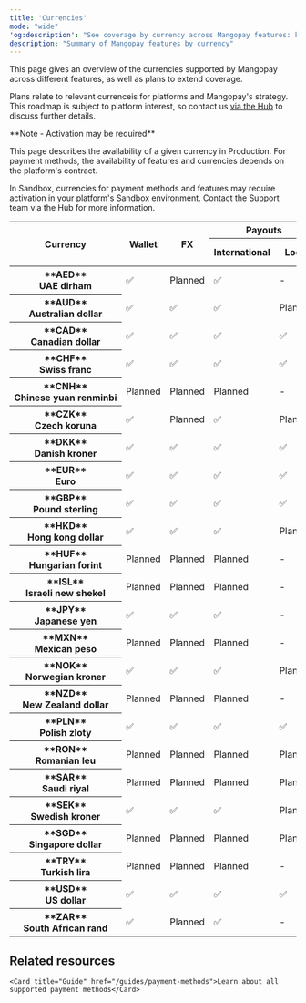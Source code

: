 ```yaml
---
title: 'Currencies'  
mode: "wide"
'og:description': "See coverage by currency across Mangopay features: key payment methods, wallets, payouts, and more."  
description: "Summary of Mangopay features by currency"
---
```


This page gives an overview of the currencies supported by Mangopay across different features, as well as plans to extend coverage.

Plans relate to relevant currenceis for platforms and Mangopay's strategy. This roadmap is subject to platform interest, so contact us [via the Hub](https://hub.mangopay.com/) to discuss further details. 

<Note>  
**Note - Activation may be required** 
  
This page describes the availability of a given currency in Production. For payment methods, the availability of features and currencies depends on the platform's contract.

In Sandbox, currencies for payment methods and features may require activation in your platform's Sandbox environment. Contact the Support team via the Hub for more information.

</Note>

<table id="currenciesTable" class="rounded-xl">
<thead>
  <tr>
    <th class="header" rowspan="2">Currency</th>
    <th class="header" rowspan="2">Wallet</th>
    <th class="header" rowspan="2">FX</th>
    <th class="header" colspan="2">Payouts</th>
    <th class="header" colspan="5">Card pay-ins</th>
    <th class="header" colspan="4">Banking pay-ins</th>
    <th class="header" colspan="10">APM pay-ins</th>
  </tr>
  <tr>
    <th class="header">International</th>
    <th class="header">Local</th>
    <th class="header">Visa</th>
    <th class="header">Mastercard</th>
    <th class="header">CB</th>
    <th class="header">AMEX</th>
    <th class="header">Maestro</th>
    <th class="header">Bank&nbsp;wire&nbsp;<br/>-&nbsp;Intl.</th>
    <th class="header">Bank&nbsp;wire<br/>-&nbsp;Local</th>
    <th class="header">Virtual IBANs </th>
    <th class="header">Direct debit</th>
    <th class="header">Apple&nbsp;Pay</th>
    <th class="header">BLIK</th>
    <th class="header">Giropay</th>
    <th class="header">Google&nbsp;Pay</th>
    <th class="header">iDEAL</th>
    <th class="header">Klarna</th>
    <th class="header">MB&nbsp;WAY</th>
    <th class="header">Multibanco</th>
    <th class="header">PayPal</th>
    <th class="header">Satispay</th>
  </tr>
</thead>
<tbody>
  <tr>
    <th class="header header-normal-weight">**AED**<br/>UAE&nbsp;dirham</th>
    <td class="table-content">✅</td>
    <td class="table-content">Planned</td>
    <td class="table-content">✅</td>
    <td class="table-content">-</td>
    <td class="table-content">✅</td>
    <td class="table-content">✅</td>
    <td class="table-content">✅</td>
    <td class="table-content">-</td>
    <td class="table-content">-</td>
    <td class="table-content">✅</td>
    <td class="table-content">-</td>
    <td class="table-content">-</td>
    <td class="table-content">-</td>
    <td class="table-content">✅</td>
    <td class="table-content">-</td>
    <td class="table-content">-</td>
    <td class="table-content">✅</td>
    <td class="table-content">-</td>
    <td class="table-content">-</td>
    <td class="table-content">-</td>
    <td class="table-content">-</td>
    <td class="table-content">-</td>
    <td class="table-content">-</td>
  </tr>
  <tr>
    <th class="header header-normal-weight">**AUD**<br/>Australian&nbsp;dollar</th>
    <td class="table-content">✅</td>
    <td class="table-content">✅</td>
    <td class="table-content">✅</td>
    <td class="table-content">Planned</td>
    <td class="table-content">✅</td>
    <td class="table-content">✅</td>
    <td class="table-content">✅</td>
    <td class="table-content">✅</td>
    <td class="table-content">-</td>
    <td class="table-content">✅</td>
    <td class="table-content">-</td>
    <td class="table-content">-</td>
    <td class="table-content">-</td>
    <td class="table-content">✅</td>
    <td class="table-content">-</td>
    <td class="table-content">-</td>
    <td class="table-content">✅</td>
    <td class="table-content">-</td>
    <td class="table-content">-</td>
    <td class="table-content">-</td>
    <td class="table-content">-</td>
    <td class="table-content">-</td>
    <td class="table-content">-</td>
  </tr>
  <tr>
    <th class="header header-normal-weight">**CAD**<br/>Canadian&nbsp;dollar</th>
    <td class="table-content">✅</td>
    <td class="table-content">✅</td>
    <td class="table-content">✅</td>
    <td class="table-content">✅</td>
    <td class="table-content">✅</td>
    <td class="table-content">✅</td>
    <td class="table-content">✅</td>
    <td class="table-content">✅</td>
    <td class="table-content">-</td>
    <td class="table-content">✅</td>
    <td class="table-content">Planned</td>
    <td class="table-content">Planned</td>
    <td class="table-content">-</td>
    <td class="table-content">✅</td>
    <td class="table-content">-</td>
    <td class="table-content">-</td>
    <td class="table-content">✅</td>
    <td class="table-content">-</td>
    <td class="table-content">-</td>
    <td class="table-content">-</td>
    <td class="table-content">-</td>
    <td class="table-content">-</td>
    <td class="table-content">-</td>
  </tr>
  <tr>
    <th class="header header-normal-weight">**CHF**<br/>Swiss&nbsp;franc</th>
    <td class="table-content">✅</td>
    <td class="table-content">✅</td>
    <td class="table-content">✅</td>
    <td class="table-content">✅</td>
    <td class="table-content">✅</td>
    <td class="table-content">✅</td>
    <td class="table-content">✅</td>
    <td class="table-content">✅</td>
    <td class="table-content">-</td>
    <td class="table-content">✅</td>
    <td class="table-content">-</td>
    <td class="table-content">-</td>
    <td class="table-content">-</td>
    <td class="table-content">✅</td>
    <td class="table-content">-</td>
    <td class="table-content">-</td>
    <td class="table-content">✅</td>
    <td class="table-content">-</td>
    <td class="table-content">✅</td>
    <td class="table-content">-</td>
    <td class="table-content">-</td>
    <td class="table-content">✅</td>
    <td class="table-content">-</td>
  </tr>
  <tr>
    <th class="header header-normal-weight">**CNH**<br/>Chinese&nbsp;yuan&nbsp;renminbi</th>
    <td class="table-content">Planned</td>
    <td class="table-content">Planned</td>
    <td class="table-content">Planned</td>
    <td class="table-content">-</td>
    <td class="table-content">-</td>
    <td class="table-content">-</td>
    <td class="table-content">-</td>
    <td class="table-content">-</td>
    <td class="table-content">-</td>
    <td class="table-content">Planned</td>
    <td class="table-content">-</td>
    <td class="table-content">-</td>
    <td class="table-content">-</td>
    <td class="table-content">-</td>
    <td class="table-content">-</td>
    <td class="table-content">-</td>
    <td class="table-content">-</td>
    <td class="table-content">-</td>
    <td class="table-content">-</td>
    <td class="table-content">-</td>
    <td class="table-content">-</td>
    <td class="table-content">-</td>
    <td class="table-content">-</td>
  </tr>
  <tr>
    <th class="header header-normal-weight">**CZK**<br/>Czech&nbsp;koruna</th>
    <td class="table-content">✅</td>
    <td class="table-content">Planned</td>
    <td class="table-content">✅</td>
    <td class="table-content">Planned</td>
    <td class="table-content">✅</td>
    <td class="table-content">-</td>
    <td class="table-content">-</td>
    <td class="table-content">-</td>
    <td class="table-content">-</td>
    <td class="table-content">✅</td>
    <td class="table-content">-</td>
    <td class="table-content">-</td>
    <td class="table-content">-</td>
    <td class="table-content">-</td>
    <td class="table-content">-</td>
    <td class="table-content">-</td>
    <td class="table-content">-</td>
    <td class="table-content">-</td>
    <td class="table-content">-</td>
    <td class="table-content">-</td>
    <td class="table-content">-</td>
    <td class="table-content">-</td>
    <td class="table-content">-</td>
  </tr>
  <tr>
    <th class="header header-normal-weight">**DKK**<br/>Danish&nbsp;kroner</th>
    <td class="table-content">✅</td>
    <td class="table-content">✅</td>
    <td class="table-content">✅</td>
    <td class="table-content">✅</td>
    <td class="table-content">✅</td>
    <td class="table-content">✅</td>
    <td class="table-content">✅</td>
    <td class="table-content">✅</td>
    <td class="table-content">-</td>
    <td class="table-content">✅</td>
    <td class="table-content">Planned</td>
    <td class="table-content">Planned</td>
    <td class="table-content">-</td>
    <td class="table-content">✅</td>
    <td class="table-content">-</td>
    <td class="table-content">-</td>
    <td class="table-content">✅</td>
    <td class="table-content">-</td>
    <td class="table-content">✅</td>
    <td class="table-content">-</td>
    <td class="table-content">-</td>
    <td class="table-content">-</td>
    <td class="table-content">-</td>
  </tr>
  <tr>
    <th class="header header-normal-weight">**EUR**<br/>Euro</th>
    <td class="table-content">✅</td>
    <td class="table-content">✅</td>
    <td class="table-content">✅</td>
    <td class="table-content">✅</td>
    <td class="table-content">✅</td>
    <td class="table-content">✅</td>
    <td class="table-content">✅</td>
    <td class="table-content">✅</td>
    <td class="table-content">✅</td>
    <td class="table-content">✅</td>
    <td class="table-content">✅</td>
    <td class="table-content">✅</td>
    <td class="table-content">✅</td>
    <td class="table-content">✅</td>
    <td class="table-content">-</td>
    <td class="table-content">✅</td>
    <td class="table-content">✅</td>
    <td class="table-content">✅</td>
    <td class="table-content">✅</td>
    <td class="table-content">✅</td>
    <td class="table-content">✅</td>
    <td class="table-content">✅</td>
    <td class="table-content">✅</td>
  </tr>
  <tr>
    <th class="header header-normal-weight">**GBP**<br/>Pound&nbsp;sterling</th>
    <td class="table-content">✅</td>
    <td class="table-content">✅</td>
    <td class="table-content">✅</td>
    <td class="table-content">✅</td>
    <td class="table-content">✅</td>
    <td class="table-content">✅</td>
    <td class="table-content">✅</td>
    <td class="table-content">✅</td>
    <td class="table-content">-</td>
    <td class="table-content">✅</td>
    <td class="table-content">✅</td>
    <td class="table-content">Planned</td>
    <td class="table-content">✅</td>
    <td class="table-content">✅</td>
    <td class="table-content">-</td>
    <td class="table-content">-</td>
    <td class="table-content">✅</td>
    <td class="table-content">-</td>
    <td class="table-content">✅</td>
    <td class="table-content">-</td>
    <td class="table-content">-</td>
    <td class="table-content">✅</td>
    <td class="table-content">-</td>
  </tr>
  <tr>
    <th class="header header-normal-weight">**HKD**<br/>Hong&nbsp;kong&nbsp;dollar</th>
    <td class="table-content">✅</td>
    <td class="table-content">✅</td>
    <td class="table-content">✅</td>
    <td class="table-content">Planned</td>
    <td class="table-content">✅</td>
    <td class="table-content">✅</td>
    <td class="table-content">✅</td>
    <td class="table-content">✅</td>
    <td class="table-content">-</td>
    <td class="table-content">✅</td>
    <td class="table-content">-</td>
    <td class="table-content">-</td>
    <td class="table-content">-</td>
    <td class="table-content">✅</td>
    <td class="table-content">-</td>
    <td class="table-content">-</td>
    <td class="table-content">✅</td>
    <td class="table-content">-</td>
    <td class="table-content">-</td>
    <td class="table-content">-</td>
    <td class="table-content">-</td>
    <td class="table-content">-</td>
    <td class="table-content">-</td>
  </tr>
  <tr>
    <th class="header header-normal-weight">**HUF**<br/>Hungarian&nbsp;forint</th>
    <td class="table-content">Planned</td>
    <td class="table-content">Planned</td>
    <td class="table-content">Planned</td>
    <td class="table-content">-</td>
    <td class="table-content">-</td>
    <td class="table-content">-</td>
    <td class="table-content">-</td>
    <td class="table-content">-</td>
    <td class="table-content">-</td>
    <td class="table-content">Planned</td>
    <td class="table-content">-</td>
    <td class="table-content">-</td>
    <td class="table-content">-</td>
    <td class="table-content">-</td>
    <td class="table-content">-</td>
    <td class="table-content">-</td>
    <td class="table-content">-</td>
    <td class="table-content">-</td>
    <td class="table-content">-</td>
    <td class="table-content">-</td>
    <td class="table-content">-</td>
    <td class="table-content">-</td>
    <td class="table-content">-</td>
  </tr>
  <tr>
    <th class="header header-normal-weight">**ISL**<br/>Israeli&nbsp;new&nbsp;shekel</th>
    <td class="table-content">Planned</td>
    <td class="table-content">Planned</td>
    <td class="table-content">Planned</td>
    <td class="table-content">-</td>
    <td class="table-content">-</td>
    <td class="table-content">-</td>
    <td class="table-content">-</td>
    <td class="table-content">-</td>
    <td class="table-content">-</td>
    <td class="table-content">Planned</td>
    <td class="table-content">-</td>
    <td class="table-content">-</td>
    <td class="table-content">-</td>
    <td class="table-content">-</td>
    <td class="table-content">-</td>
    <td class="table-content">-</td>
    <td class="table-content">-</td>
    <td class="table-content">-</td>
    <td class="table-content">-</td>
    <td class="table-content">-</td>
    <td class="table-content">-</td>
    <td class="table-content">-</td>
    <td class="table-content">-</td>
  </tr>
  <tr>
    <th class="header header-normal-weight">**JPY**<br/>Japanese&nbsp;yen</th>
    <td class="table-content">✅</td>
    <td class="table-content">✅</td>
    <td class="table-content">✅</td>
    <td class="table-content">-</td>
    <td class="table-content">✅</td>
    <td class="table-content">✅</td>
    <td class="table-content">✅</td>
    <td class="table-content">✅</td>
    <td class="table-content">-</td>
    <td class="table-content">✅</td>
    <td class="table-content">-</td>
    <td class="table-content">-</td>
    <td class="table-content">-</td>
    <td class="table-content">✅</td>
    <td class="table-content">-</td>
    <td class="table-content">-</td>
    <td class="table-content">✅</td>
    <td class="table-content">-</td>
    <td class="table-content">-</td>
    <td class="table-content">-</td>
    <td class="table-content">-</td>
    <td class="table-content">-</td>
    <td class="table-content">-</td>
  </tr>
  <tr>
    <th class="header header-normal-weight">**MXN**<br/>Mexican&nbsp;peso</th>
    <td class="table-content">Planned</td>
    <td class="table-content">Planned</td>
    <td class="table-content">Planned</td>
    <td class="table-content">-</td>
    <td class="table-content">-</td>
    <td class="table-content">-</td>
    <td class="table-content">-</td>
    <td class="table-content">-</td>
    <td class="table-content">-</td>
    <td class="table-content">Planned</td>
    <td class="table-content">-</td>
    <td class="table-content">-</td>
    <td class="table-content">-</td>
    <td class="table-content">-</td>
    <td class="table-content">-</td>
    <td class="table-content">-</td>
    <td class="table-content">-</td>
    <td class="table-content">-</td>
    <td class="table-content">-</td>
    <td class="table-content">-</td>
    <td class="table-content">-</td>
    <td class="table-content">-</td>
    <td class="table-content">-</td>
  </tr>
  <tr>
    <th class="header header-normal-weight">**NOK**<br/>Norwegian&nbsp;kroner</th>
    <td class="table-content">✅</td>
    <td class="table-content">✅</td>
    <td class="table-content">✅</td>
    <td class="table-content">Planned</td>
    <td class="table-content">✅</td>
    <td class="table-content">✅</td>
    <td class="table-content">✅</td>
    <td class="table-content">✅</td>
    <td class="table-content">-</td>
    <td class="table-content">✅</td>
    <td class="table-content">-</td>
    <td class="table-content">-</td>
    <td class="table-content">-</td>
    <td class="table-content">✅</td>
    <td class="table-content">-</td>
    <td class="table-content">-</td>
    <td class="table-content">✅</td>
    <td class="table-content">-</td>
    <td class="table-content">-</td>
    <td class="table-content">-</td>
    <td class="table-content">-</td>
    <td class="table-content">-</td>
    <td class="table-content">-</td>
  </tr>
  <tr>
    <th class="header header-normal-weight">**NZD**<br/>New&nbsp;Zealand&nbsp;dollar</th>
    <td class="table-content">Planned</td>
    <td class="table-content">Planned</td>
    <td class="table-content">Planned</td>
    <td class="table-content">-</td>
    <td class="table-content">-</td>
    <td class="table-content">-</td>
    <td class="table-content">-</td>
    <td class="table-content">-</td>
    <td class="table-content">-</td>
    <td class="table-content">Planned</td>
    <td class="table-content">-</td>
    <td class="table-content">-</td>
    <td class="table-content">-</td>
    <td class="table-content">-</td>
    <td class="table-content">-</td>
    <td class="table-content">-</td>
    <td class="table-content">-</td>
    <td class="table-content">-</td>
    <td class="table-content">-</td>
    <td class="table-content">-</td>
    <td class="table-content">-</td>
    <td class="table-content">-</td>
    <td class="table-content">-</td>
  </tr>
  <tr>
    <th class="header header-normal-weight">**PLN**<br/>Polish&nbsp;zloty</th>
    <td class="table-content">✅</td>
    <td class="table-content">✅</td>
    <td class="table-content">✅</td>
    <td class="table-content">✅</td>
    <td class="table-content">✅</td>
    <td class="table-content">✅</td>
    <td class="table-content">✅</td>
    <td class="table-content">✅</td>
    <td class="table-content">-</td>
    <td class="table-content">✅</td>
    <td class="table-content">Planned</td>
    <td class="table-content">Planned</td>
    <td class="table-content">-</td>
    <td class="table-content">✅</td>
    <td class="table-content"> ✅</td>
    <td class="table-content">-</td>
    <td class="table-content">✅</td>
    <td class="table-content">-</td>
    <td class="table-content">✅</td>
    <td class="table-content">-</td>
    <td class="table-content">-</td>
    <td class="table-content">-</td>
    <td class="table-content">-</td>
  </tr>
  <tr>
    <th class="header header-normal-weight">**RON**<br/>Romanian&nbsp;leu</th>
    <td class="table-content">Planned</td>
    <td class="table-content">Planned</td>
    <td class="table-content">Planned</td>
    <td class="table-content">Planned</td>
    <td class="table-content">-</td>
    <td class="table-content">-</td>
    <td class="table-content">-</td>
    <td class="table-content">-</td>
    <td class="table-content">-</td>
    <td class="table-content">Planned</td>
    <td class="table-content">-</td>
    <td class="table-content">-</td>
    <td class="table-content">-</td>
    <td class="table-content">-</td>
    <td class="table-content">-</td>
    <td class="table-content">-</td>
    <td class="table-content">-</td>
    <td class="table-content">-</td>
    <td class="table-content">-</td>
    <td class="table-content">-</td>
    <td class="table-content">-</td>
    <td class="table-content">-</td>
    <td class="table-content">-</td>
  </tr>
  <tr>
    <th class="header header-normal-weight">**SAR**<br/>Saudi&nbsp;riyal</th>
    <td class="table-content">Planned</td>
    <td class="table-content">Planned</td>
    <td class="table-content">Planned</td>
    <td class="table-content">Planned</td>
    <td class="table-content">-</td>
    <td class="table-content">-</td>
    <td class="table-content">-</td>
    <td class="table-content">-</td>
    <td class="table-content">-</td>
    <td class="table-content">Planned</td>
    <td class="table-content">-</td>
    <td class="table-content">-</td>
    <td class="table-content">-</td>
    <td class="table-content">-</td>
    <td class="table-content">-</td>
    <td class="table-content">-</td>
    <td class="table-content">-</td>
    <td class="table-content">-</td>
    <td class="table-content">-</td>
    <td class="table-content">-</td>
    <td class="table-content">-</td>
    <td class="table-content">-</td>
    <td class="table-content">-</td>
  </tr>
  <tr>
    <th class="header header-normal-weight">**SEK**<br/>Swedish&nbsp;kroner</th>
    <td class="table-content">✅</td>
    <td class="table-content">✅</td>
    <td class="table-content">✅</td>
    <td class="table-content">Planned</td>
    <td class="table-content">✅</td>
    <td class="table-content">✅</td>
    <td class="table-content">✅</td>
    <td class="table-content">✅</td>
    <td class="table-content">-</td>
    <td class="table-content">✅</td>
    <td class="table-content">Planned</td>
    <td class="table-content">-</td>
    <td class="table-content">-</td>
    <td class="table-content">✅</td>
    <td class="table-content">-</td>
    <td class="table-content">-</td>
    <td class="table-content">✅</td>
    <td class="table-content">-</td>
    <td class="table-content">✅</td>
    <td class="table-content">-</td>
    <td class="table-content">-</td>
    <td class="table-content">-</td>
    <td class="table-content">-</td>
  </tr>
  <tr>
    <th class="header header-normal-weight">**SGD**<br/>Singapore&nbsp;dollar</th>
    <td class="table-content">Planned</td>
    <td class="table-content">Planned</td>
    <td class="table-content">Planned</td>
    <td class="table-content">Planned</td>
    <td class="table-content">-</td>
    <td class="table-content">-</td>
    <td class="table-content">-</td>
    <td class="table-content">-</td>
    <td class="table-content">-</td>
    <td class="table-content">Planned</td>
    <td class="table-content">-</td>
    <td class="table-content">-</td>
    <td class="table-content">-</td>
    <td class="table-content">-</td>
    <td class="table-content">-</td>
    <td class="table-content">-</td>
    <td class="table-content">-</td>
    <td class="table-content">-</td>
    <td class="table-content">-</td>
    <td class="table-content">-</td>
    <td class="table-content">-</td>
    <td class="table-content">-</td>
    <td class="table-content">-</td>
  </tr>
  <tr>
    <th class="header header-normal-weight">**TRY**<br/>Turkish&nbsp;lira</th>
    <td class="table-content">Planned</td>
    <td class="table-content">Planned</td>
    <td class="table-content">Planned</td>
    <td class="table-content">-</td>
    <td class="table-content">-</td>
    <td class="table-content">-</td>
    <td class="table-content">-</td>
    <td class="table-content">-</td>
    <td class="table-content">-</td>
    <td class="table-content">Planned</td>
    <td class="table-content">-</td>
    <td class="table-content">-</td>
    <td class="table-content">-</td>
    <td class="table-content">-</td>
    <td class="table-content">-</td>
    <td class="table-content">-</td>
    <td class="table-content">-</td>
    <td class="table-content">-</td>
    <td class="table-content">-</td>
    <td class="table-content">-</td>
    <td class="table-content">-</td>
    <td class="table-content">-</td>
    <td class="table-content">-</td>
  </tr>
  <tr>
    <th class="header header-normal-weight">**USD**<br/>US&nbsp;dollar</th>
    <td class="table-content">✅</td>
    <td class="table-content">✅</td>
    <td class="table-content">✅</td>
    <td class="table-content">✅</td>
    <td class="table-content">✅</td>
    <td class="table-content">✅</td>
    <td class="table-content">✅</td>
    <td class="table-content">✅</td>
    <td class="table-content">-</td>
    <td class="table-content">✅</td>
    <td class="table-content">Planned</td>
    <td class="table-content">Planned</td>
    <td class="table-content">-</td>
    <td class="table-content">✅</td>
    <td class="table-content">-</td>
    <td class="table-content">-</td>
    <td class="table-content">✅</td>
    <td class="table-content">-</td>
    <td class="table-content">-</td>
    <td class="table-content">-</td>
    <td class="table-content">-</td>
    <td class="table-content">✅</td>
    <td class="table-content">-</td>
  </tr>
  <tr>
    <th class="header header-normal-weight">**ZAR**<br/>South&nbsp;African&nbsp;rand</th>
    <td class="table-content">✅</td>
    <td class="table-content">Planned</td>
    <td class="table-content">✅</td>
    <td class="table-content">-</td>
    <td class="table-content">✅</td>
    <td class="table-content">-</td>
    <td class="table-content">-</td>
    <td class="table-content">-</td>
    <td class="table-content">-</td>
    <td class="table-content">✅</td>
    <td class="table-content">-</td>
    <td class="table-content">-</td>
    <td class="table-content">-</td>
    <td class="table-content">-</td>
    <td class="table-content">-</td>
    <td class="table-content">-</td>
    <td class="table-content">-</td>
    <td class="table-content">-</td>
    <td class="table-content">-</td>
    <td class="table-content">-</td>
    <td class="table-content">-</td>
    <td class="table-content">-</td>
    <td class="table-content">-</td>
  </tr>
</tbody>
</table>

## Related resources  

    <Card title="Guide" href="/guides/payment-methods">Learn about all supported payment methods</Card>
